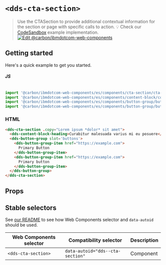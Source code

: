 
# `<dds-cta-section>`

> Use the CTASection to provide additional contextual information for the section or page with specific calls to action.
> 💡 Check our
> [CodeSandbox](https://githubbox.com/carbon-design-system/carbon-for-ibm-dotcom/tree/master/packages/web-components/examples/codesandbox/components/cta-section)
> example implementation.
[![Edit @carbon/ibmdotcom-web-components](https://codesandbox.io/static/img/play-codesandbox.svg)](https://githubbox.com/carbon-design-system/carbon-for-ibm-dotcom/tree/master/packages/web-components/examples/codesandbox/components/cta-section)
## Getting started

Here's a quick example to get you started.

##### JS

```javascript

import '@carbon/ibmdotcom-web-components/es/components/cta-section/cta-section';
import '@carbon/ibmdotcom-web-components/es/components/content-block/content-block-heading';
import '@carbon/ibmdotcom-web-components/es/components/button-group/button-group';
import '@carbon/ibmdotcom-web-components/es/components/button-group/button-group-item';

```

### HTML

```html
<dds-cta-section .copy="Lorem ipsum *dolor* sit amet">
  <dds-content-block-heading>Curabitur malesuada varius mi eu posuere</dds-content-block-heading>
  <dds-button-group slot='buttons'>
    <dds-button-group-item href="https://example.com">
      Primary Button
    </dds-button-group-item>
    <dds-button-group-item href="https://example.com">
      Primary button
    </dds-button-group-item>
  </dds-button-group>
</dds-cta-section>
```

## Props

<Props of="dds-cta-section" />

## Stable selectors

See [our README](https://github.com/carbon-design-system/carbon-for-ibm-dotcom/tree/master/packages/web-components#stable-selectors-for-analytics-and-integratione2e-testing-in-web-components) to see how Web Components selector and `data-autoid` should be used.

| Web Components selector       | Compatibility selector                    | Description |
| ----------------------------- | ----------------------------------------- | ----------- |
| `<dds-cta-section>`           | `data-autoid="dds--cta-section"`          | Component   |

<Description markdown={contributing} />